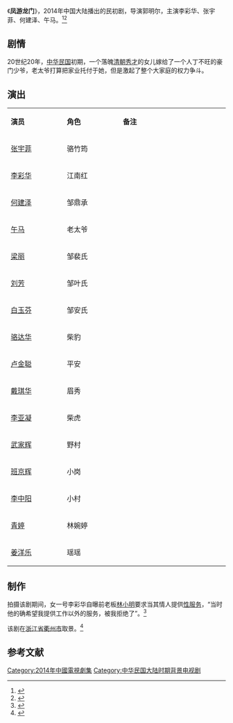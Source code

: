 {{电视节目信息框
| 名称     = 凤游龙门
| 别名     = 误入豪门的女人
| 英文名称 = <!-- {{lang|en| }}  -->
| 图片     = Feng You Long Men poster.jpg
| 图说     = 海报
| 分类     = 民初剧
| 原创者   = 朱国良
| 导演     = [[郭明尔|郭明尔]]
| 监制     = 楼贤能
| 出品人   = 贾机民、沈从伟、周浩、胡志强
| 编剧     = 青婷、王有为
| 制作人   = 张伟刚
| 摄影     = 
| 演出     = 李彩华<br>张宇菲<br>何建泽<br>午马
| 配音     =
| 旁白     = 
| 主题曲   = 
| 片尾曲   = 
| 插曲     = 
| 地区     = {{CHNML}}
| 语言     = 普通话
| 集数     = 30集
| 每集长   = 45分钟
| 制作公司 = 浙江万影文化发展有限公司<br>浙江久灵文化发展有限公司<br>江西上饶月亮湾汽车城<br>苏州乐活集团<br>江西省上饶市广电局<br>香港丰和祥管理投资有限公司<br>非凡影业（北京）有限公司<br>浙江省龙游县县委县政府
| 首播地区 = {{CHNML}}
| 电视网   = [[湖南电视台|湖南电视剧频道]]
| 开始     = 2014年6月25日 
| 结束     = 2014年7月
| 先于     = 
| 后于     = 
| 相关剧集 = 
| 官方网站 = 
}}
《'''凤游龙门'''》，2014年中国大陆播出的民初剧，导演郭明尔，主演李彩华、张宇菲、何建泽、午马。<ref>{{cite news |url=http://ent.163.com/12/1213/10/8IJL2O1V00031GVS.html |title=《凤游龙门》热拍 李亚凝骆达华兄弟情深 |date=2012-12-13 |work=网易 |archive-date=2014-10-06 |archive-url=https://web.archive.org/web/20141006123932/http://ent.163.com/12/1213/10/8IJL2O1V00031GVS.html |dead-url=no |accessdate=2014-09-30}}</ref><ref>{{cite news |url=http://ent.sina.com.cn/v/m/2012-12-10/17173808206.shtml |title=《凤游龙门》热拍 骆达华一改形象演大王 |date=2012-12-10 |work=新浪 |archive-date=2014-10-06 |archive-url=https://web.archive.org/web/20141006082303/http://ent.sina.com.cn/v/m/2012-12-10/17173808206.shtml |dead-url=no |accessdate=2014-09-30}}</ref>

==剧情==
20世纪20年，[[中华民国|中华民国]]初期，一个落魄[[清朝|清朝]][[秀才|秀才]]的女儿嫁给了一个人丁不旺的豪门少爷，老太爷打算把家业托付于她，但是激起了整个大家庭的权力争斗。

== 演出 ==
{|class="wikitable" width="20%"
|- style="background:cornflowerblue; color:white" align=center
|style="width:5%"|'''演员'''||style="width:5%"|'''角色'''||style="width:10%"|'''备注'''
|-
| [[张宇菲|张宇菲]] || 骆竹筠 ||   
|-
| [[李彩华|李彩华]] || 江南红 ||   
|- 
| [[何建泽|何建泽]] || 邹鼎承 ||   
|- 
| [[午马|午马]] || 老太爷 ||   
|-
| [[梁丽|梁丽]] || 邹裴氏 ||   
|-
| [[刘芳|刘芳]] || 邹叶氏 ||   
|-
| [[白玉芬|白玉芬]] || 邹安氏 ||   
|-
| [[骆达华|骆达华]] || 柴豹 ||   
|- 
| [[卢金聪|卢金聪]] || 平安 ||   
|- 
| [[戴琪华|戴琪华]] || 眉秀 ||   
|-
| [[李亚凝|李亚凝]] || 柴虎 ||   
|-
| [[武家辉|武家辉]] || 野村 ||   
|-
| [[班京辉|班京辉]] || 小岗 ||   
|-
| [[李中阳|李中阳]] || 小村 ||   
|- 
| [[青婷|青婷]]  || 林婉婷 ||   
|- 
| [[姜洋乐|姜洋乐]] || 瑶瑶 ||   
|}

==制作==
拍摄该剧期间，女一号李彩华自曝前老板[[林小明|林小明]]要求当其情人提供[[性服务|性服务]]，“当时他的确希望我提供工作以外的服务，被我拒绝了”。<ref>{{cite news |url=http://ent.163.com/12/1121/08/8GQORHLN00032DGD.html |title=《凤游龙门》热拍 李彩桦：不接受任何潜规则 |date=2012-11-21 |work=网易 |archive-url=https://web.archive.org/web/20141006124223/http://ent.163.com/12/1121/08/8GQORHLN00032DGD.html |archive-date=2014-10-06 |dead-url=yes |accessdate=2014-09-30}}</ref>

该剧在[[浙江省|浙江省]][[衢州市|衢州市]]取景。<ref>{{cite news |url=http://et.21cn.com/gundong/etscroll/2012/11/26/13782865.shtml |title=《凤游龙门》衢州热拍 李亚凝饰演痴情局长 |date=2012-11-26 |work=21中国 |archive-url=https://web.archive.org/web/20141006082805/http://et.21cn.com/gundong/etscroll/2012/11/26/13782865.shtml |archive-date=2014-10-06 |dead-url=yes |accessdate=2014-09-30 }}</ref>

==参考文献==
{{reflist}}
{{2014年中國大陸古裝/民初電視劇}}
{{DEFAULTSORT:Feng凤}}
[[Category:2014年中國電視劇集|Category:2014年中國電視劇集]]
[[Category:中华民国大陆时期背景电视剧|Category:中华民国大陆时期背景电视剧]]